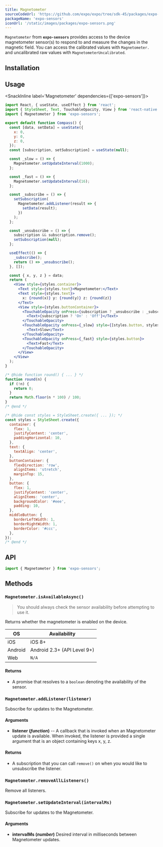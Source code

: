```yaml
---
title: Magnetometer
sourceCodeUrl: 'https://github.com/expo/expo/tree/sdk-45/packages/expo-sensors'
packageName: 'expo-sensors'
iconUrl: '/static/images/packages/expo-sensors.png'
---
```



`Magnetometer` from **`expo-sensors`** provides access to the device magnetometer sensor(s) to respond to and measure the changes in the magnetic field. You can access the calibrated values with `Magnetometer.` and uncalibrated raw values with `MagnetometerUncalibrated`.

<PlatformsSection android emulator ios simulator />

## Installation

<APIInstallSection />

## Usage

<SnackInline label='Magnetometer' dependencies={['expo-sensors']}>

```jsx
import React, { useState, useEffect } from 'react';
import { StyleSheet, Text, TouchableOpacity, View } from 'react-native';
import { Magnetometer } from 'expo-sensors';

export default function Compass() {
  const [data, setData] = useState({
    x: 0,
    y: 0,
    z: 0,
  });
  const [subscription, setSubscription] = useState(null);

  const _slow = () => {
    Magnetometer.setUpdateInterval(1000);
  };

  const _fast = () => {
    Magnetometer.setUpdateInterval(16);
  };

  const _subscribe = () => {
    setSubscription(
      Magnetometer.addListener(result => {
        setData(result);
      })
    );
  };

  const _unsubscribe = () => {
    subscription && subscription.remove();
    setSubscription(null);
  };

  useEffect(() => {
    _subscribe();
    return () => _unsubscribe();
  }, []);

  const { x, y, z } = data;
  return (
    <View style={styles.container}>
      <Text style={styles.text}>Magnetometer:</Text>
      <Text style={styles.text}>
        x: {round(x)} y: {round(y)} z: {round(z)}
      </Text>
      <View style={styles.buttonContainer}>
        <TouchableOpacity onPress={subscription ? _unsubscribe : _subscribe} style={styles.button}>
          <Text>{subscription ? 'On' : 'Off'}</Text>
        </TouchableOpacity>
        <TouchableOpacity onPress={_slow} style={[styles.button, styles.middleButton]}>
          <Text>Slow</Text>
        </TouchableOpacity>
        <TouchableOpacity onPress={_fast} style={styles.button}>
          <Text>Fast</Text>
        </TouchableOpacity>
      </View>
    </View>
  );
}

/* @hide function round() { ... } */
function round(n) {
  if (!n) {
    return 0;
  }
  return Math.floor(n * 100) / 100;
}
/* @end */

/* @hide const styles = StyleSheet.create({ ... }); */
const styles = StyleSheet.create({
  container: {
    flex: 1,
    justifyContent: 'center',
    paddingHorizontal: 10,
  },
  text: {
    textAlign: 'center',
  },
  buttonContainer: {
    flexDirection: 'row',
    alignItems: 'stretch',
    marginTop: 15,
  },
  button: {
    flex: 1,
    justifyContent: 'center',
    alignItems: 'center',
    backgroundColor: '#eee',
    padding: 10,
  },
  middleButton: {
    borderLeftWidth: 1,
    borderRightWidth: 1,
    borderColor: '#ccc',
  },
});
/* @end */
```

</SnackInline>

## API

```js
import { Magnetometer } from 'expo-sensors';
```

## Methods

### `Magnetometer.isAvailableAsync()`

> You should always check the sensor availability before attempting to use it.

Returns whether the magnetometer is enabled on the device.

| OS      | Availability                |
| ------- | --------------------------- |
| iOS     | iOS 8+                      |
| Android | Android 2.3+ (API Level 9+) |
| Web     | `N/A`                       |

#### Returns

- A promise that resolves to a `boolean` denoting the availability of the sensor.

### `Magnetometer.addListener(listener)`

Subscribe for updates to the Magnetometer.

#### Arguments

- **listener (_function_)** -- A callback that is invoked when an
  Magnetometer update is available. When invoked, the listener is
  provided a single argument that is an object containing keys x, y,
  z.

#### Returns

- A subscription that you can call `remove()` on when you
  would like to unsubscribe the listener.

### `Magnetometer.removeAllListeners()`

Remove all listeners.

### `Magnetometer.setUpdateInterval(intervalMs)`

Subscribe for updates to the Magnetometer.

#### Arguments

- **intervalMs (_number_)** Desired interval in milliseconds between
  Magnetometer updates.
